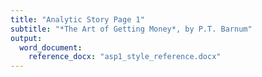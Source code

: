 ```yaml
---
title: "Analytic Story Page 1"
subtitle: "*The Art of Getting Money*, by P.T. Barnum"
output: 
  word_document:
    reference_docx: "asp1_style_reference.docx"
---
```

